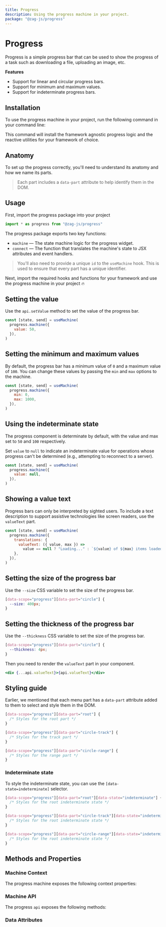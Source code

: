 ```yaml
---
title: Progress
description: Using the progress machine in your project.
package: "@zag-js/progress"
---
```


# Progress

Progress is a simple progress bar that can be used to show the progress of a
task such as downloading a file, uploading an image, etc.

<Resources pkg="@zag-js/progress" />

<Showcase id="CircularProgress" />

**Features**

- Support for linear and circular progress bars.
- Support for minimum and maximum values.
- Support for indeterminate progress bars.

## Installation

To use the progress machine in your project, run the following command in your
command line:

<CodeSnippet id="progress/installation.mdx" />

This command will install the framework agnostic progress logic and the reactive
utilities for your framework of choice.

## Anatomy

To set up the progress correctly, you'll need to understand its anatomy and how
we name its parts.

> Each part includes a `data-part` attribute to help identify them in the DOM.

<Anatomy id="circular-progress" />

## Usage

First, import the progress package into your project

```jsx
import * as progress from "@zag-js/progress"
```

The progress package exports two key functions:

- `machine` — The state machine logic for the progress widget.
- `connect` — The function that translates the machine's state to JSX attributes
  and event handlers.

> You'll also need to provide a unique `id` to the `useMachine` hook. This is
> used to ensure that every part has a unique identifier.

Next, import the required hooks and functions for your framework and use the
progress machine in your project 🔥

<CodeSnippet id="progress/circular.mdx" />

## Setting the value

Use the `api.setValue` method to set the value of the progress bar.

```jsx {3}
const [state, send] = useMachine(
  progress.machine({
    value: 50,
  }),
)
```

## Setting the minimum and maximum values

By default, the progress bar has a minimum value of `0` and a maximum value of
`100`. You can change these values by passing the `min` and `max` options to the
machine.

```jsx {3-4}
const [state, send] = useMachine(
  progress.machine({
    min: 0,
    max: 1000,
  }),
)
```

## Using the indeterminate state

The progress component is determinate by default, with the value and max set to
`50` and `100` respectively.

Set `value` to `null` to indicate an indeterminate value for operations whose
progress can't be determined (e.g., attempting to reconnect to a server).

```jsx {3}
const [state, send] = useMachine(
  progress.machine({
    value: null,
  }),
)
```

## Showing a value text

Progress bars can only be interpreted by sighted users. To include a text
description to support assistive technologies like screen readers, use the
`valueText` part.

```jsx
const [state, send] = useMachine(
  progress.machine({
    translations: {
      valueText: ({ value, max }) =>
        value == null ? "Loading..." : `${value} of ${max} items loaded`,
    },
  }),
)
```

## Setting the size of the progress bar

Use the `--size` CSS variable to set the size of the progress bar.

```css
[data-scope="progress"][data-part="circle"] {
  --size: 400px;
}
```

## Setting the thickness of the progress bar

Use the `--thickness` CSS variable to set the size of the progress bar.

```css
[data-scope="progress"][data-part="circle"] {
  --thickness: 4px;
}
```

Then you need to render the `valueText` part in your component.

```jsx
<div {...api.valueText}>{api.valueText}</div>
```

## Styling guide

Earlier, we mentioned that each menu part has a `data-part` attribute added to
them to select and style them in the DOM.

```css
[data-scope="progress"][data-part="root"] {
  /* Styles for the root part */
}

[data-scope="progress"][data-part="circle-track"] {
  /* Styles for the track part */
}

[data-scope="progress"][data-part="circle-range"] {
  /* Styles for the range part */
}
```

### Indeterminate state

To style the indeterminate state, you can use the `[data-state=indeterminate]`
selector.

```css
[data-scope="progress"][data-part="root"][data-state="indeterminate"] {
  /* Styles for the root indeterminate state */
}

[data-scope="progress"][data-part="circle-track"][data-state="indeterminate"] {
  /* Styles for the root indeterminate state */
}

[data-scope="progress"][data-part="circle-range"][data-state="indeterminate"] {
  /* Styles for the root indeterminate state */
}
```

## Methods and Properties

### Machine Context

The progress machine exposes the following context properties:

<ContextTable name="progress" />

### Machine API

The progress `api` exposes the following methods:

<ApiTable name="progress" />

### Data Attributes

<DataAttrTable name="progress" />

